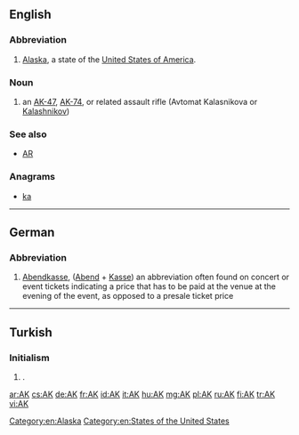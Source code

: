 {{also|Appendix:Variations of "ak"}}
==English==
{{wikipedia}}

===Abbreviation===
{{rfc-header|Abbreviation}}
{{head|en|abbreviation}}

# {{label|en|US}} [[Alaska]], a state of the [[United States of America]].

===Noun===
{{en-noun}}

# an [[AK-47]], [[AK-74]], or related assault rifle (Avtomat Kalasnikova or [[Kalashnikov]])

===See also===
* [[AR]]

===Anagrams===
* [[ka#English|ka]]

[[Category:en:Alaska]]
[[Category:en:States of the United States]]

----

==German==

===Abbreviation===
{{rfc-header|Abbreviation}}
{{head|de|abbreviation}}

# [[Abendkasse]], ([[Abend]] + [[Kasse]]) an abbreviation often found on concert or event tickets indicating a price that has to be paid at the venue at the evening of the event, as opposed to a presale ticket price

----

==Turkish==

===Initialism===
{{rfc-header|Initialism}}
{{tr-initialism}}

# {{initialism of|Avrupa Konseyi|lang=tr|nodot=1}} {{gloss|Council of Europe}}.

[[ar:AK]]
[[cs:AK]]
[[de:AK]]
[[fr:AK]]
[[id:AK]]
[[it:AK]]
[[hu:AK]]
[[mg:AK]]
[[pl:AK]]
[[ru:AK]]
[[fi:AK]]
[[tr:AK]]
[[vi:AK]]